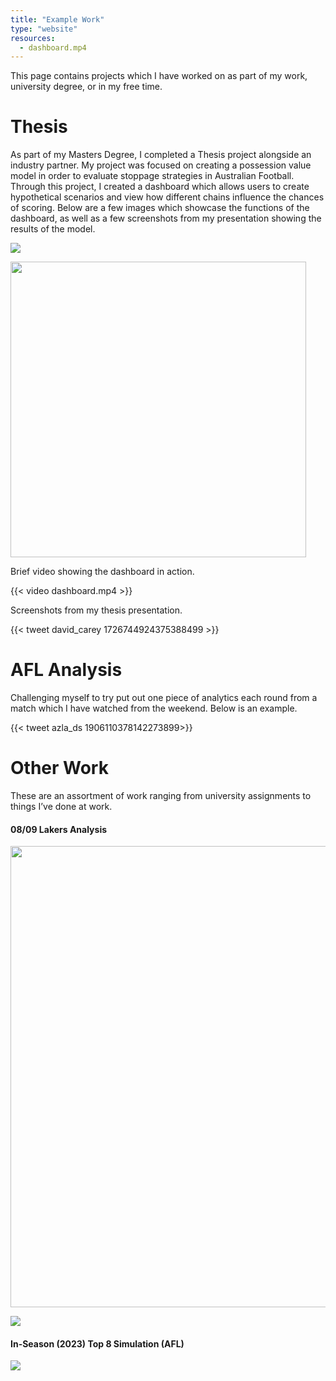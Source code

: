 ```yaml
---
title: "Example Work" 
type: "website"
resources:
  - dashboard.mp4
---
```


This page contains projects which I have worked on as part of my work, university degree, or in my free time.

# Thesis

As part of my Masters Degree, I completed a Thesis project alongside an industry partner. My project was focused on creating a possession value model in order to evaluate stoppage strategies in Australian Football. Through this project, I created a dashboard which allows users to create hypothetical scenarios and view how different chains influence the chances of scoring. Below are a few images which showcase the functions of the dashboard, as well as a few screenshots from my presentation showing the results of the model.

![](Capture.PNG){fig-align="center"}

![](ecv.png){fig-align="center" width="473"}

Brief video showing the dashboard in action.

{{< video dashboard.mp4 >}}

Screenshots from my thesis presentation.

{{< tweet david_carey 1726744924375388499 >}}

# AFL Analysis

Challenging myself to try put out one piece of analytics each round from a match which I have watched from the weekend. Below is an example.

{{< tweet azla_ds 1906110378142273899>}}

# Other Work

These are an assortment of work ranging from university assignments to things I've done at work.

#### 08/09 Lakers Analysis

![](pointplot.png){fig-align="center" width="738"}

![](top3ShootProf.png){fig-align="center"}

#### In-Season (2023) Top 8 Simulation (AFL)

![](image.png){fig-align="center"}
